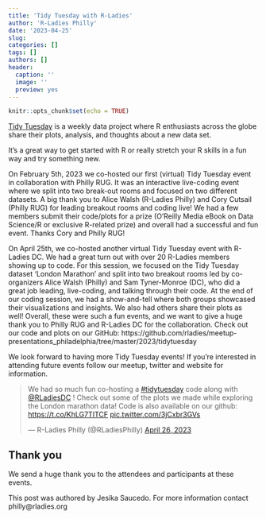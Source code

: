 ```yaml
---
title: 'Tidy Tuesday with R-Ladies'
author: 'R-Ladies Philly'
date: '2023-04-25'
slug: 
categories: []
tags: []
authors: []
header:
  caption: ''
  image: ''
  preview: yes
---
```


```r
knitr::opts_chunk$set(echo = TRUE)
```

[Tidy Tuesday](https://github.com/rfordatascience/tidytuesday) is a weekly data project where R enthusiasts across the globe share their plots, analysis, and thoughts about a new data set.

It's a great way to get started with R or really stretch your R skills in a fun way and try something new.

On February 5th, 2023 we co-hosted our first (virtual) Tidy Tuesday event in collaboration with Philly RUG. It was an interactive live-coding event where we split into two break-out rooms and focused on two different datasets. A big thank you to Alice Walsh (R-Ladies Philly) and Cory Cutsail (Philly RUG) for leading breakout rooms and coding live! We had a few members submit their code/plots for a prize (O’Reilly Media eBook on Data Science/R or exclusive R-related prize) and overall had a successful and fun event. Thanks Cory and Philly RUG!

On April 25th, we co-hosted another virtual Tidy Tuesday event with R-Ladies DC. We had a great turn out with over 20 R-Ladies members showing up to code. For this session, we focused on the Tidy Tuesday dataset ‘London Marathon’ and split into two breakout rooms led by co-organizers Alice Walsh (Philly) and Sam Tyner-Monroe (DC), who did a great job leading, live-coding, and talking through their code. At the end of our coding session, we had a show-and-tell where both groups showcased their visualizations and insights. We also had others share their plots as well! Overall, these were such a fun events, and we want to give a huge thank you to Philly RUG and R-Ladies DC for the collaboration. Check out our code and plots on our GitHub: https://github.com/rladies/meetup-presentations_philadelphia/tree/master/2023/tidytuesday

We look forward to having more Tidy Tuesday events! If you’re interested in attending future events follow our meetup, twitter and website for information.

<blockquote class="twitter-tweet"><p lang="en" dir="ltr">We had so much fun co-hosting a <a href="https://twitter.com/hashtag/tidytuesday?src=hash&amp;ref_src=twsrc%5Etfw">#tidytuesday</a> code along with <a href="https://twitter.com/RLadiesDC?ref_src=twsrc%5Etfw">@RLadiesDC</a> ! Check out some of the plots we made while exploring the London marathon data! Code is also available on our github: <a href="https://t.co/KhLG7TITCF">https://t.co/KhLG7TITCF</a> <a href="https://t.co/3jCxbr3GVs">pic.twitter.com/3jCxbr3GVs</a></p>&mdash; R-Ladies Philly (@RLadiesPhilly) <a href="https://twitter.com/RLadiesPhilly/status/1651014320912736259?ref_src=twsrc%5Etfw">April 26, 2023</a></blockquote> <script async src="https://platform.twitter.com/widgets.js" charset="utf-8"></script>

## Thank you

We send a huge thank you to the attendees and participants at these events.

This post was authored by Jesika Saucedo. For more information contact philly@rladies.org

